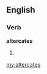 ==English==

===Verb===
'''altercates'''

# {{third-person singular of|altercate}}

[[my:altercates]]